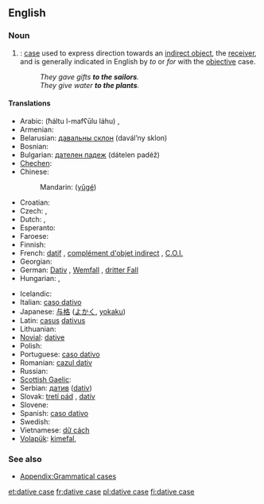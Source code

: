 ==English==
{{wikipedia}}

===Noun===
{{en-noun|sg=[[dative]] [[case]]}}

# {{grammar}}: [[case]] used to express direction towards an [[indirect object]], the [[receiver]], and is generally indicated in English by ''to'' or ''for'' with the [[objective]] case.
#: ''They gave gifts '''to the sailors'''.''
#: ''They give water '''to the plants'''.''

====Translations====
{{trans-top|case used to express direction towards an indirect object}}
* Arabic: {{Arab|[[حالة المفعول له|حَالةُ المَفْعُولُ لَهُ]]}} (ħáltu l-mafʕūlu láhu) {{f}}, {{Arab|[[حالة من حالات النصب|حَالَة مِنْ حَالاَتُ النُّصْب]]}} {{IPAchar|(ħāla min al-ħalātu n-núṣb)}} {{f}}
* Armenian: {{t-|hy|տրական հոլով|tr=trakan holov}}
* Belarusian: [[давальны склон]] (davál’ny sklon) {{m}}
* Bosnian: {{t-|bs|dativ|m}}
* Bulgarian: [[дателен падеж]] (dátelen padéž) {{m}}
* [[Chechen]]: {{tø|ce|лург дожар}}
* Chinese:
*: Mandarin: {{zh-ts|與格|与格}} ([[yǔgé]])
* Croatian: {{t+|hr|dativ|m}}
* Czech: {{t+|cs|dativ|m}}, {{t-|cs|třetí pád|m}}
* Dutch: {{t+|nl|datief|m}}, {{t+|nl|derde naamval|m}}
* Esperanto: {{t-|eo|dativo|xs=Esperanto}}
* Faroese: {{t|fo|hvørjumfall|n}}
* Finnish: {{t+|fi|datiivi}}
* French: [[datif]] {{m}}, [[complément d'objet indirect]] {{m}}, [[C.O.I.]] {{m}}
* Georgian: {{t|ka|მიცემითი ბრუნვა|sc=Geor|tr=mic'emit'i brunva}}
* German: [[Dativ]] {{m}}, [[Wemfall]] {{m}}, [[dritter Fall]] {{m}}
* Hungarian: {{t+|hu|részes eset}}, {{t|hu|részeshatározó eset}}
{{trans-mid}}
* Icelandic: {{t+|is|þágufall|n}}
* Italian: [[caso dativo]] {{m}}
* Japanese: [[与格]] ([[よかく]], [[yokaku]])
* Latin: [[casus]] [[dativus]] {{m}}
* Lithuanian: {{t+|lt|naudininkas|m|xs=Lithuanian}}
* [[Novial]]: [[dative]]
* Polish: {{t+|pl|celownik|m}}
* Portuguese: [[caso dativo]] {{m}}
* Romanian: [[cazul dativ]] {{m}}
* Russian: {{t+|ru|дательный падеж|m|tr=dátel’nyj padéž}}
* [[Scottish Gaelic]]: {{t-|gd|tuiseal tabhartach|m|xs=Scottish Gaelic}}
* Serbian: [[датив]] ([[dativ]]) {{m}}
* Slovak: [[tretí pád]] {{m}}, [[datív]] {{m}}
* Slovene: {{t+|sl|dajalnik|m}}
* Spanish: [[caso dativo]] {{m}}
* Swedish: {{t+|sv|dativ}}
* Vietnamese: [[dữ cách]]
* [[Volapük]]: [[kimefal]], {{t|vo|datif}}
{{trans-bottom}}

===See also===
* [[Appendix:Grammatical cases]]

[[et:dative case]]
[[fr:dative case]]
[[pl:dative case]]
[[fi:dative case]]